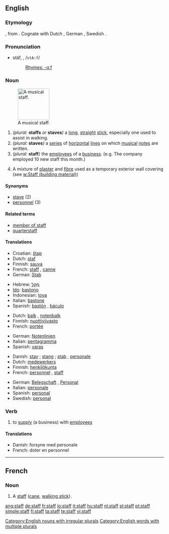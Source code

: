 {{see|Staff}}
==English==

===Etymology===
{{OE.}} {{term|stæf}}, from {{proto|Germanic|staƀoz}}.  Cognate with Dutch {{term|staf}}, German {{term|Stab}}, Swedish {{term|staf}}.

===Pronunciation===
* stäf, {{IPA|/stɑːf/}}, /<tt>stA:f</tt>/
*: [[Rhymes:English:-ɑːf|Rhymes: -ɑːf]]
<!-- is there also an -æf pronunciation? -->

===Noun===
{{en-noun|s|pl2=staves|-}}
[[Image:Music-staff.png|thumb|right|100px|A musical staff.]]

# ''(plural:'' '''staffs''' ''or'' '''staves''''')''  a [[long]], [[straight]] [[stick]], especially one used to assist in walking.
# ''(plural:'' '''staves''''')'' a [[series]] of [[horizontal]] [[line]]s on which [[music]]al [[note]]s are written.
# ''(plural:'' '''staff''''')'' the [[employee]]s of a [[business]]. (e.g. The company employed 10 new staff this month.)
#{{uncountable}} A mixture of [[plaster]] and [[fibre]] used as a temporary exterior wall covering (see [[w:Staff (building material)]])

====Synonyms====
* [[stave]] (2)
* [[personnel]] (3)

====Related terms====
* [[member of staff]]
* [[quarterstaff]]

====Translations====
{{trans-top|a long, straight stick}}
* Croatian: [[štap]] {{m}}
* Dutch: [[:nl:staf|staf]] {{m}}
* Finnish: [[sauva]]
* French: [[staff#French|staff]] {{m}}, [[canne]] {{f}}
* German: [[Stab]] {{m}}
{{trans-mid}}
* Hebrew: [[מקל|מַקֵּל]] {{m}}
* [[Ido]]: [[bastono]]
* Indonesian: [[toya]]
* Italian: [[bastone]] {{m}}
* Spanish: [[bastón]] {{m}}, [[báculo]] {{m}}
{{trans-bottom}}

{{trans-top|a series of horizontal lines}}
* Dutch: [[:nl:balk|balk]] {{m}}, [[:nl:notenbalk|notenbalk]] {{m}}
* Finnish: [[nuottiviivasto]]
* French: [[portée]] {{f}}
{{trans-mid}}
* German: [[Notenlinien]] {{f|p}}
* Italian: [[pentagramma]] {{m}}
* Spanish: [[varas]] {{f|p}}
{{trans-bottom}}

{{trans-top|the employees of a business}}
* Danish: [[stav]] {{c}}; [[stang]] {{c}}; [[stab]] {{c}}, [[personale]] {{n}}
* Dutch: [[:nl:medewerkers|medewerkers]] {{m|p}}
* Finnish: [[henkilökunta]]
* French: [[personnel]] {{m}}, [[staff#French|staff]] {{m}}
{{trans-mid}}
* German: [[Belegschaft]] {{f}}, [[Personal]] {{n}}
* Italian: [[personale]] {{m}}
* Spanish: [[personal]] {{m}}
* Swedish: [[personal]]
{{trans-bottom}}

===Verb===
{{en-verb}}

# {{transitive}} to [[supply]] (a business) with [[employee]]s

====Translations====
* Danish: forsyne med personale
* French: doter en personnel

[[Category:English nouns with irregular plurals]]
[[Category:English words with multiple plurals]]

----
==French==

===Noun===
{{fr-noun|m|plural=staffs}}

# A [[staff]] ([[cane]], [[walking stick]]).

[[ang:staff]]
[[de:staff]]
[[fr:staff]]
[[io:staff]]
[[it:staff]]
[[hu:staff]]
[[nl:staff]]
[[pl:staff]]
[[pt:staff]]
[[simple:staff]]
[[fi:staff]]
[[ta:staff]]
[[te:staff]]
[[vi:staff]]